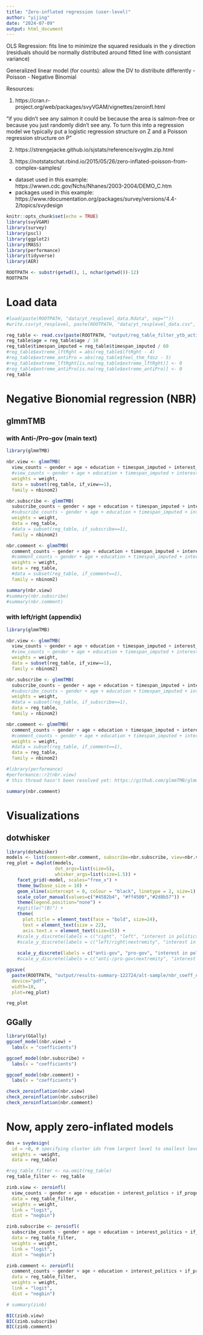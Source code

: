 ```yaml
---
title: "Zero-inflated regression (user-level)"
author: "yijing"
date: "2024-07-09"
output: html_document
---
```


OLS Regression: fits line to minimize the squared residuals in the y direction (residuals should be normally distributed around fitted line  with consistant variance)

Generalized linear model (for counts): allow the DV to distribute differently
- Poisson
- Negative Binomial

Resources:

1. https://cran.r-project.org/web/packages/svyVGAM/vignettes/zeroinfl.html

"if you didn’t see any salmon it could be because the area is salmon-free or because you just randomly didn’t see any. To turn this into a regression model we typically put a logistic regression structure on Z and a Poisson regression structure on P"

2. https://strengejacke.github.io/sjstats/reference/svyglm.zip.html

3. https://notstatschat.rbind.io/2015/05/26/zero-inflated-poisson-from-complex-samples/
- dataset used in this example: https://wwwn.cdc.gov/Nchs/Nhanes/2003-2004/DEMO_C.htm 
- packages used in this example: https://www.rdocumentation.org/packages/survey/versions/4.4-2/topics/svydesign


```r
knitr::opts_chunk$set(echo = TRUE)
library(svyVGAM)
library(survey)
library(pscl)
library(ggplot2)
library(MASS)
library(performance)
library(tidyverse)
library(AER)
```



```r
ROOTPATH <- substr(getwd(), 1, nchar(getwd())-12)
ROOTPATH
```



# Load data

```r
#load(paste(ROOTPATH, "data/yt_resplevel_data.Rdata", sep=""))
#write.csv(yt_resplevel, paste(ROOTPATH, "data/yt_resplevel_data.csv", sep=""))

reg_table <- read.csv(paste(ROOTPATH, "output/reg_table_filter_ytb_activities_122324.csv", sep=""))
reg_table$age = reg_table$age / 10
reg_table$timespan_imputed = reg_table$timespan_imputed / 60
#reg_table$extreme_lftRght = abs(reg_table$lftRght - 4)
#reg_table$extreme_antiPro = abs(reg_table$feel_thm_fdsz - 5)
#reg_table$extreme_lftRght[is.na(reg_table$extreme_lftRght)] <- 0
#reg_table$extreme_antiPro[is.na(reg_table$extreme_antiPro)] <- 0
reg_table
```

# Negative Bionomial regression (NBR)

## glmmTMB

### with Anti-/Pro-gov (main text)

```r
library(glmmTMB)

nbr.view <- glmmTMB(
  view_counts ~ gender + age + education + timespan_imputed + interest_politics + if_progov + if_antigov,
  #view_counts ~ gender + age + education + timespan_imputed + interest_politics + extreme_antiPro, 
  weights = weight,
  data = subset(reg_table, if_view==1), 
  family = nbinom2)

nbr.subscribe <- glmmTMB(
  subscribe_counts ~ gender + age + education + timespan_imputed + interest_politics + if_progov + if_antigov,
  #subscribe_counts ~ gender + age + education + timespan_imputed + interest_politics + extreme_antiPro, 
  weights = weight,
  data = reg_table,
  #data = subset(reg_table, if_subscribe==1), 
  family = nbinom2)

nbr.comment <- glmmTMB(
  comment_counts ~ gender + age + education + timespan_imputed + interest_politics + if_progov + if_antigov,
  #comment_counts ~ gender + age + education + timespan_imputed + interest_politics + extreme_antiPro, 
  weights = weight,
  data = reg_table,
  #data = subset(reg_table, if_comment==1), 
  family = nbinom2)

```

```r
summary(nbr.view)
#summary(nbr.subscribe)
#summary(nbr.comment)
```

### with left/right (appendix)

```r
library(glmmTMB)

nbr.view <- glmmTMB(
  view_counts ~ gender + age + education + timespan_imputed + interest_politics + if_left + if_right, 
  #view_counts ~ gender + age + education + timespan_imputed + interest_politics + extreme_lftRght,
  weights = weight,
  data = subset(reg_table, if_view==1), 
  family = nbinom2)

nbr.subscribe <- glmmTMB(
  subscribe_counts ~ gender + age + education + timespan_imputed + interest_politics + if_left + if_right, 
  #subscribe_counts ~ gender + age + education + timespan_imputed + interest_politics + extreme_lftRght,
  weights = weight,
  #data = subset(reg_table, if_subscribe==1), 
  data = reg_table,
  family = nbinom2)

nbr.comment <- glmmTMB(
  comment_counts ~ gender + age + education + timespan_imputed + interest_politics + if_left + if_right, 
  #comment_counts ~ gender + age + education + timespan_imputed + interest_politics + extreme_lftRght,
  weights = weight,
  #data = subset(reg_table, if_comment==1), 
  data = reg_table,
  family = nbinom2)
```


```r
#library(performance)
#performance::r2(nbr.view)
# this thread hasn't been resolved yet: https://github.com/glmmTMB/glmmTMB/issues/169
```

```r
summary(nbr.comment)
```

# Visualizations 

## dotwhisker
```r
library(dotwhisker)
models <- list(comment=nbr.comment, subscribe=nbr.subscribe, view=nbr.view)
reg_plot = dwplot(models, 
                  dot_args=list(size=5), 
                  whisker_args=list(size=1.5)) +
    facet_grid(~model, scales="free_x") +
    theme_bw(base_size = 10) +
    geom_vline(xintercept = 0, colour = "black", linetype = 2, size=1) + 
    scale_color_manual(values=c("#4582b4", "#ff4500","#2d8b57")) + 
    theme(legend.position="none") + 
    #ggtitle("(B)") +
    theme(
      plot.title = element_text(face = "bold", size=24),
      text = element_text(size = 22),
      axis.text.x = element_text(size=15)) + 
    #scale_y_discrete(labels = c("right", "left", "interest in politics", "timespan", "education", "age","gender"))
    #scale_y_discrete(labels = c("left/right\nextremity", "interest in politics", "timespan", "education", "age","gender"))
  
    scale_y_discrete(labels = c("anti-gov", "pro-gov", "interest in politics", "timespan", "education", "age","gender"))
    #scale_y_discrete(labels = c("anti-/pro-gov\nextremity", "interest in politics", "timespan", "education", "age","gender"))

ggsave(
  paste(ROOTPATH, "output/results-summary-122724/alt-sample/nbr_coeff_nbinom2_lftrght_alt_sample.pdf", sep=""), 
  device="pdf",
  width=10,
  plot=reg_plot)

reg_plot
```

## GGally
 
```r
library(GGally)
ggcoef_model(nbr.view) + 
  labs(x = "coefficients")

ggcoef_model(nbr.subscribe) + 
  labs(x = "coefficients")

ggcoef_model(nbr.comment) + 
  labs(x = "coefficients")
```

```r
check_zeroinflation(nbr.view)
check_zeroinflation(nbr.subscribe)
check_zeroinflation(nbr.comment)
```
# Now, apply zero-inflated models

```r
des = svydesign(
  id = ~0, # specifying cluster ids from largest level to smallest level (0 or 1 is for no clusters)
  weights = ~weight,
  data = reg_table)
```


```r
#reg_table_filter <- na.omit(reg_table)
reg_table_filter <- reg_table

zinb.view <- zeroinfl(
  view_counts ~ gender + age + education + interest_politics + if_progov + if_antigov, 
  data = reg_table_filter, 
  weights = weight,
  link = "logit", 
  dist = "negbin")

zinb.subscribe <- zeroinfl(
  subscribe_counts ~ gender + age + education + interest_politics + if_progov + if_antigov, 
  data = reg_table_filter, 
  weights = weight,
  link = "logit", 
  dist = "negbin")

zinb.comment <- zeroinfl(
  comment_counts ~ gender + age + education + interest_politics + if_progov + if_antigov, 
  data = reg_table_filter, 
  weights = weight,
  link = "logit", 
  dist = "negbin")

# summary(zinb)
```

```r
BIC(zinb.view)
BIC(zinb.subscribe)
BIC(zinb.comment)
```
















